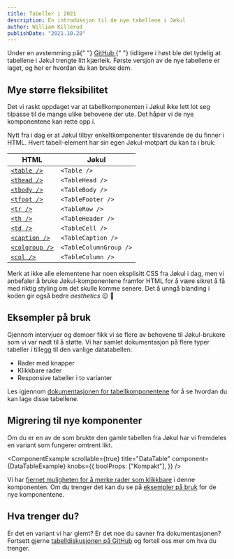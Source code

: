 ```yaml
---
title: Tabeller i 2021
description: En introduksjon til de nye tabellene i Jøkul
author: William Killerud
publishDate: "2021.10.28"
---
```



<Ingress>
    Under en avstemming på{" "}
    <a
        className="jkl-link jkl-link--external"
        href="https://github.com/fremtind/jokul/discussions?discussions_q=label%3A%22🔍+inventory%22+sort%3Atop"
    >
        GitHub
    </a>{" "}
    tidligere i høst ble det tydelig at tabellene i Jøkul trengte litt kjærleik. Første versjon av de nye tabellene er
    laget, og her er hvordan du kan bruke dem.
</Ingress>

## Mye større fleksibilitet

Det vi raskt oppdaget var at tabellkomponenten i Jøkul ikke lett lot seg tilpasse til de mange ulike behovene der ute. Det håper vi de nye komponentene kan rette opp i.

Nytt fra i dag er at Jøkul tilbyr enkeltkomponenter tilsvarende de du finner i HTML. Hvert tabell-element har sin egen Jøkul-motpart du kan ta i bruk:

<table className="jkl-layout-spacing--medium-top jkl-layout-spacing--large-bottom">
    <thead>
        <tr>
            <th>HTML</th>
            <th>Jøkul</th>
        </tr>
    </thead>
    <tbody>
        <tr>
            <td>
                <a
                    href="https://developer.mozilla.org/en-US/docs/Web/HTML/Element/table"
                    className="jkl-link jkl-link--external"
                >
                    <code>&lt;table /&gt;</code>
                </a>
            </td>
            <td>
                <code>&lt;Table /&gt;</code>
            </td>
        </tr>
        <tr>
            <td>
                <a
                    href="https://developer.mozilla.org/en-US/docs/Web/HTML/Element/thead"
                    className="jkl-link jkl-link--external"
                >
                    <code>&lt;thead /&gt;</code>
                </a>
            </td>
            <td>
                <code>&lt;TableHead /&gt;</code>
            </td>
        </tr>
        <tr>
            <td>
                <a
                    href="https://developer.mozilla.org/en-US/docs/Web/HTML/Element/tbody"
                    className="jkl-link jkl-link--external"
                >
                    <code>&lt;tbody /&gt;</code>
                </a>
            </td>
            <td>
                <code>&lt;TableBody /&gt;</code>
            </td>
        </tr>
        <tr>
            <td>
                <a
                    href="https://developer.mozilla.org/en-US/docs/Web/HTML/Element/tfoot"
                    className="jkl-link jkl-link--external"
                >
                    <code>&lt;tfoot /&gt;</code>
                </a>
            </td>
            <td>
                <code>&lt;TableFooter /&gt;</code>
            </td>
        </tr>
        <tr>
            <td>
                <a
                    href="https://developer.mozilla.org/en-US/docs/Web/HTML/Element/tr"
                    className="jkl-link jkl-link--external"
                >
                    <code>&lt;tr /&gt;</code>
                </a>
            </td>
            <td>
                <code>&lt;TableRow /&gt;</code>
            </td>
        </tr>
        <tr>
            <td>
                <a
                    href="https://developer.mozilla.org/en-US/docs/Web/HTML/Element/th"
                    className="jkl-link jkl-link--external"
                >
                    <code>&lt;th /&gt;</code>
                </a>
            </td>
            <td>
                <code>&lt;TableHeader /&gt;</code>
            </td>
        </tr>
        <tr>
            <td>
                <a
                    href="https://developer.mozilla.org/en-US/docs/Web/HTML/Element/td"
                    className="jkl-link jkl-link--external"
                >
                    <code>&lt;td /&gt;</code>
                </a>
            </td>
            <td>
                <code>&lt;TableCell /&gt;</code>
            </td>
        </tr>
        <tr>
            <td>
                <a
                    href="https://developer.mozilla.org/en-US/docs/Web/HTML/Element/caption"
                    className="jkl-link jkl-link--external"
                >
                    <code>&lt;caption /&gt;</code>
                </a>
            </td>
            <td>
                <code>&lt;TableCaption /&gt;</code>
            </td>
        </tr>
        <tr>
            <td>
                <a
                    href="https://developer.mozilla.org/en-US/docs/Web/HTML/Element/colgroup"
                    className="jkl-link jkl-link--external"
                >
                    <code>&lt;colgroup /&gt;</code>
                </a>
            </td>
            <td>
                <code>&lt;TableColumnGroup /&gt;</code>
            </td>
        </tr>
        <tr>
            <td>
                <a
                    href="https://developer.mozilla.org/en-US/docs/Web/HTML/Element/col"
                    className="jkl-link jkl-link--external"
                >
                    <code>&lt;col /&gt;</code>
                </a>
            </td>
            <td>
                <code>&lt;TableColumn /&gt;</code>
            </td>
        </tr>
    </tbody>
</table>

Merk at ikke alle elementene har noen eksplisitt CSS fra Jøkul i dag, men vi anbefaler å bruke
Jøkul-komponentene framfor HTML for å være sikret å få med riktig styling om det skulle komme
senere. Det å unngå blanding i koden gir også bedre _aesthetics_ 😉 💅

## Eksempler på bruk

Gjennom intervjuer og demoer fikk vi se flere av behovene til Jøkul-brukere som
vi var nødt til å støtte. Vi har samlet dokumentasjon på flere typer tabeller i
tillegg til den vanlige datatabellen:

-   Rader med knapper
-   Klikkbare rader
-   Responsive tabeller i to varianter

Les igjennom [dokumentasjonen for tabellkomponentene](/komponenter/table#eksempler-på-bruk) for å se hvordan du kan lage disse tabellene.

## Migrering til nye komponenter

Om du er en av de som brukte den gamle tabellen fra Jøkul har vi fremdeles en variant som fungerer omtrent likt.

<ComponentExample
    scrollable={true}
    title="DataTable"
    component={DataTableExample}
    knobs={{
        boolProps: ["Kompakt"],
    }}
/>

Vi har [fjernet muligheten for å merke rader som klikkbare](https://github.com/fremtind/jokul/blob/main/packages/table-react/MIGRATION.md) i denne komponenten. Om du trenger det kan du se på [eksempler på bruk](/komponenter/table#eksempler-på-bruk) for de nye komponentene.

## Hva trenger du?

Er det en variant vi har glemt? Er det noe du savner fra dokumentasjonen?
Fortsett gjerne [tabelldiskusjonen på GitHub](https://github.com/fremtind/jokul/discussions/2333)
og fortell oss mer om hva du trenger.
